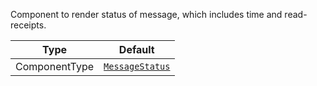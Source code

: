 Component to render status of message, which includes time and read-receipts.

| Type          | Default                                                         |
| ------------- | --------------------------------------------------------------- |
| ComponentType | [`MessageStatus`](../../../../ui-components/message_status.mdx) |
